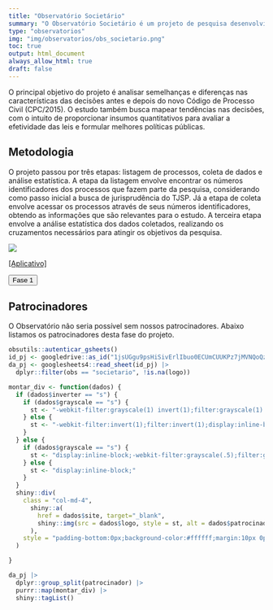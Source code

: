 ```yaml
---
title: "Observatório Societário"
summary: "O Observatório Societário é um projeto de pesquisa desenvolvido pela Associação Brasileira de Jurimetria, em parceria com a Pontifícia Universidade Católica de São Paulo. O projeto mapeia mais de mil decisões de primeiro grau envolvendo dissolução societária na comarca de São Paulo."
type: "observatorios"
img: "img/observatorios/obs_societario.png"
toc: true
output: html_document
always_allow_html: true
draft: false
---
```


O principal objetivo do projeto é analisar semelhanças e diferenças nas características das decisões antes e depois do novo Código de Processo Civil (CPC/2015). O estudo também busca mapear tendências nas decisões, com o intuito de proporcionar insumos quantitativos para avaliar a efetividade das leis e formular melhores políticas públicas.

<h2>Metodologia</h2>
<p>O projeto passou por três etapas: listagem de processos, coleta de dados e análise estatística. A etapa da listagem envolve encontrar os números identificadores dos processos que fazem parte da pesquisa, considerando como passo inicial a busca de jurisprudência do TJSP. Já a etapa de coleta envolve acessar os processos através de seus números identificadores, obtendo as informações que são relevantes para o estudo. A terceira etapa envolve a análise estatística dos dados coletados, realizando os cruzamentos necessários para atingir os objetivos da pesquisa.</p>

![](/img/observatorios/obs_societario.png)


<a href="https://abjur.shinyapps.io/obsoc/">[Aplicativo]</a>

<p>
<button class="accordion">Fase 1</button>
</p>
<div class="panel">
<h2>Patrocinadores</h2>
<p>O Observatório não seria possível sem nossos patrocinadores. Abaixo listamos os patrocinadores desta fase do projeto.</p>

<div class="row" style="align:center;">

```r

obsutils::autenticar_gsheets()
id_pj <- googledrive::as_id("1jsUGgu9psHiSivErlIbuo0ECUmCUUKPz7jMVNQoQzIQ")
da_pj <- googlesheets4::read_sheet(id_pj) |>
  dplyr::filter(obs == "societario", !is.na(logo))

montar_div <- function(dados) {
  if (dados$inverter == "s") {
    if (dados$grayscale == "s") {
      st <- "-webkit-filter:grayscale(1) invert(1);filter:grayscale(1) invert(1);display:inline-block;"
    } else {
      st <- "-webkit-filter:invert(1);filter:invert(1);display:inline-block;"
    }
  } else {
    if (dados$grayscale == "s") {
      st <- "display:inline-block;-webkit-filter:grayscale(.5);filter:grayscale(.5);"
    } else {
      st <- "display:inline-block;"
    }
  }
  shiny::div(
    class = "col-md-4",
      shiny::a(
        href = dados$site, target="_blank",
        shiny::img(src = dados$logo, style = st, alt = dados$patrocinador)
      ),
    style = "padding-bottom:0px;background-color:#ffffff;margin:10px 0px 0px 0px;min-height:200px;display:flex;justify-content:center;align-items:center;"
  )

}

da_pj |>
  dplyr::group_split(patrocinador) |>
  purrr::map(montar_div) |>
  shiny::tagList()
```
</div>
</div>




